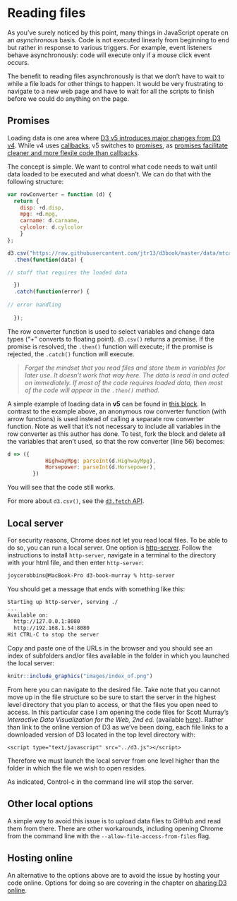 # Reading files <i class="fa fa-file-text-o"></i>

As you've surely noticed by this point, many things in JavaScript operate on an *asynchronous* basis. Code is not executed linearly from beginning to end but rather in response to various triggers. For example, event listeners behave asynchronously: code will execute only if a mouse click event occurs.

The benefit to reading files asynchronously is that we don't have to wait to while a file loads for other things to happen. It would be very frustrating to navigate to a new web page and have to wait for all the scripts to finish before we could do anything on the page.

## Promises

Loading data is one area where [D3 v5 introduces major changes from D3 v4](https://github.com/d3/d3/blob/master/CHANGES.md){target="_blank"}. While v4 uses [callbacks](https://javascript.info/callbacks){target="_blank"}, v5 switches to [promises](https://javascript.info/promise-basics){target="_blank"}, as [promises facilitate cleaner and more flexile code than callbacks](https://hiddentao.com/archives/2014/04/21/why-promises-are-more-flexible-than-callbacks){target="_blank"}.

The concept is simple. We want to control what code needs to wait until data loaded to be executed and what doesn't. We can do that with the following structure:

``` js
var rowConverter = function (d) {
  return {
    disp: +d.disp,
    mpg: +d.mpg,
    carname: d.carname,
    cylcolor: d.cylcolor
    }
};  

d3.csv("https://raw.githubusercontent.com/jtr13/d3book/master/data/mtcars.csv", rowConverter)
  .then(function(data) {

// stuff that requires the loaded data

  })
  .catch(function(error) {
  
// error handling  
  
  });
```  

The row converter function is used to select variables and change data types ("+" converts to floating point). `d3.csv()` returns a promise. If the promise is resolved, the `.then()` function will execute; if the promise is rejected, the `.catch()` function will execute.

> <i class="fa fa-exclamation-triangle"></i> *Forget the mindset that you read files and store them in variables for later use. It doesn't work that way here. The data is read in and acted on immediately. If most of the code requires loaded data, then most of the code will appear in the `.then()` method.*

A simple example of loading data in **v5** can be found in [this block](https://blockbuilder.org/tiktaktok/c2e02e2916c226ef44ed233cb46db40c){target="_blank"}. In contrast to the example above, an anonymous row converter function (with arrow functions) is used instead of calling a separate row converter function. Note as well that it's not necessary to include all variables in the row converter as this author has done. To test, fork the block and delete all the variables that aren't used, so that the row converter (line 56) becomes:

``` js
d => ({
			HighwayMpg: parseInt(d.HighwayMpg),
			Horsepower: parseInt(d.Horsepower),
		})
```

You will see that the code still works.

For more about `d3.csv()`, see the [`d3.fetch` API](https://github.com/d3/d3-fetch/blob/v1.1.2/README.md#csv){target="_blank"}.

## Local server

For security reasons, Chrome does not let you read local files. To be able to do so, you can run a local server. One option is [http-server](https://www.npmjs.com/package/http-server){target="_blank"}. Follow the instructions to install `http-server`, navigate in a terminal to the directory with your html file, and then enter `http-server`:

``` bash
joycerobbins@MacBook-Pro d3-book-murray % http-server
```

You should get a message that ends with something like this:

``` bash
Starting up http-server, serving ./
...
Available on:
  http://127.0.0.1:8080
  http://192.168.1.54:8080
Hit CTRL-C to stop the server
```

Copy and paste one of the URLs in the browser and you should see an index of subfolders and/or files available in the folder in which you launched the local server:

```r
knitr::include_graphics("images/index_of.png")
```

From here you can navigate to the desired file. Take note that you cannot move up in the file structure so be sure to start the server in the highest level directory that you plan to access, or that the files you open need to access. In this particular case I am opening the code files for Scott Murray's 
*Interactive Data Visualization for the Web, 2nd ed.* (available [here](https://github.com/alignedleft/d3-book/releases){target="_blank"}). Rather than link to the online version of D3 as we've been doing, each file links to a downloaded version of D3 located in the top level directory with:

`<script type="text/javascript" src="../d3.js"></script>`  

Therefore we must launch the local server from one level higher than the folder in which the file we wish to open resides.

As indicated, Control-c in the command line will stop the server.

## Other local options

A simple way to avoid this issue is to upload data files to GitHub and read them from there. There are other workarounds, including opening Chrome from the command line with the `--allow-file-access-from-files` flag.

## Hosting online

An alternative to the options above are to avoid the issue by hosting your code online. Options for doing so are covering in the chapter on [sharing D3 online](share-d3-online.html).
